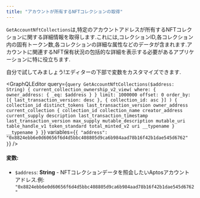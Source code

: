 ```yaml
---
title: "アカウントが所有するNFTコレクションの取得"
---
```




`GetAccountNftCollections`は,特定のアカウントアドレスが所有するNFTコレクションに関する詳細情報を取得します.これには,コレクションID,各コレクション内の固有トークン数,各コレクションの詳細な属性などのデータが含まれます.アカウントに関連するNFT保有状況の包括的な詳細を表示する必要があるアプリケーションに特に役立ちます.

<Aside type="note">
  自分で試してみましょう!エディターの下部で変数をカスタマイズできます.
</Aside>

<GraphQLEditor
  query={`query GetAccountNftCollections($address: String) {
  current_collection_ownership_v2_view(
    where: { owner_address: { _eq: $address } }
    limit: 1000000
    offset: 0
    order_by: [{ last_transaction_version: desc }, { collection_id: asc }]
  ) {
    collection_id
    distinct_tokens
    last_transaction_version
    owner_address
    current_collection {
      collection_id
      collection_name
      creator_address
      current_supply
      description
      last_transaction_timestamp
      last_transaction_version
      max_supply
      mutable_description
      mutable_uri
      table_handle_v1
      token_standard
      total_minted_v2
      uri
      __typename
    }
    __typename
  }
}`}
  variables={`{
  "address": "0x8824ebb6e0d60656f6d4d5bbc408805d9ca6b984aad78b16f42b1dae545d6762"
}`}
/>

#### 変数:

- `$address`: **String** - NFTコレクションデータを照会したいAptosアカウントアドレス.例: `"0x8824ebb6e0d60656f6d4d5bbc408805d9ca6b984aad78b16f42b1dae545d6762"`
